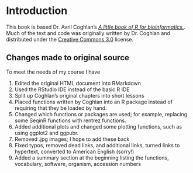 # Introduction 

This book is based Dr. Avril Coghlan's [*A little book of R for bioinformatics.*](https://a-little-book-of-r-for-bioinformatics.readthedocs.io/en/latest/index.html).  Much of the text and code was originally written by Dr. Coghlan and distributed under the [Creative Commons 3.0](https://creativecommons.org/licenses/by/3.0/us/) license.  

## Changes made to original source

To meet the needs of my course I have

1. Edited the original HTML document into  RMarkdown 
1. Used the RStudio IDE instead of the basic R IDE
1. Split up Coghlan's original chapters into short lessons
1. Placed functions written by Coghlan into an R package instead of requiring that they be loaded by hand.  
1. Changed which functions or packages are used; for example, replacing some SeqinR functions with rentrez functions.
1. Added additional plots and changed some plotting functions, such as using ggplot2 and ggpubr.
1. Removed .jpg images; I hope to add these back
1. Fixed typos, removed dead links, and additional links, turned links to hypertext, converted to American English (sorry!)
1. Added a summary section at the beginning listing the functions, vocabulary, software, organism, accession numbers



